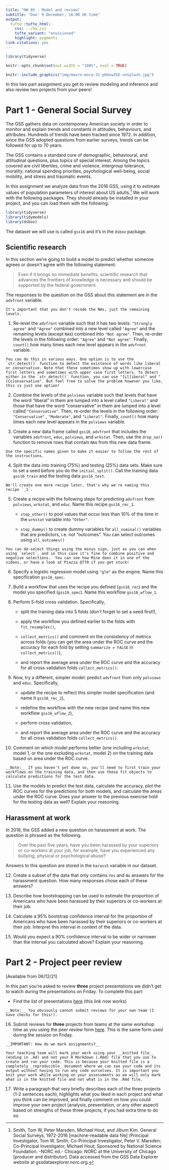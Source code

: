 ```yaml
---
title: "HW 05 - Model and review"
subtitle: "Due: 9 December, 16:00 UK time"
output: 
  tufte::tufte_html:
    css: ../hw.css
    tufte_variant: "envisioned"
    highlight: pygments
link-citations: yes
---
```


```r
library(tidyverse)

knitr::opts_chunk$set(out.width = "100%", eval = TRUE)
```

```r
knitr::include_graphics("img/mauro-mora-31-pOduwZGE-unsplash.jpg")
```

In this two part assignment you get to review modeling and inference and also review two projects from your peers!

# Part 1 - General Social Survey

The GSS gathers data on contemporary American society in order to monitor and explain trends and constants in attitudes, behaviours, and attributes.
Hundreds of trends have been tracked since 1972.
In addition, since the GSS adopted questions from earlier surveys, trends can be followed for up to 70 years.

The GSS contains a standard core of demographic, behavioural, and attitudinal questions, plus topics of special interest.
Among the topics covered are civil liberties, crime and violence, intergroup tolerance, morality, national spending priorities, psychological well-being, social mobility, and stress and traumatic events.

In this assignment we analyze data from the 2016 GSS, using it to estimate values of population parameters of interest about US adults.[^1]
We will work with the following packages.
They should already be installed in your project, and you can load them with the following:

```r
library(tidyverse)
library(tidymodels)
library(dsbox)
```

The dataset we will use is called `gss16` and it's in the `dsbox` package.

## Scientific research

In this section we're going to build a model to predict whether someone agrees or doesn't agree with the following statement:

> Even if it brings no immediate benefits, scientific research that advances the frontiers of knowledge is necessary and should be supported by the federal government.

The responses to the question on the GSS about this statement are in the `advfront` variable.

```marginfigure
It's important that you don't recode the NAs, just the remaining levels.
```

1.  Re-level the `advfront` variable such that it has two levels: `"Strongly agree"` and `"Agree"` combined into a new level called `"Agree"` and the remaining levels (except `NA`s) combined into `"Not agree"`. Then, re-order the levels in the following order: `"Agree"` and `"Not agree"`. Finally, `count()` how many times each new level appears in the `advfront` variable.

```marginfigure
You can do this in various ways. One option is to use the `str_detect()` function to detect the existence of words like liberal or conservative. Note that these sometimes show up with lowercase first letters and sometimes with upper case first letters. To detect either in the `str_detect()` function, you can use "[Ll]iberal" and "[Cc]onservative". But feel free to solve the problem however you like, this is just one option!
```

2.  Combine the levels of the `polviews` variable such that levels that have the word "liberal" in them are lumped into a level called `"Liberal"` and those that have the word "conservative" in them are lumped into a level called `"Conservative"`.
    Then, re-order the levels in the following order: `"Conservative"` , `"Moderate"`, and `"Liberal"`.
    Finally, `count()` how many times each new level appears in the `polviews` variable.

3.  Create a new data frame called `gss16_advfront` that includes the variables `advfront`, `educ`, `polviews`, and `wrkstat`.
    Then, use the `drop_na()` function to remove rows that contain `NA`s from this new data frame.

```marginfigure
Use the specific names given to make it easier to follow the rest of the instructions.
```

4.  Split the data into training (75%) and testing (25%) data sets. Make sure to set a seed before you do the `initial_split()`. Call the training data `gss16_train` and the testing data `gss16_test`.

```marginfigure
We'll create one more recipe later, that's why we're naming this recipe `_1`.
```

5.  Create a recipe with the following steps for predicting `advfront` from `polviews`, `wrkstat`, and `educ`.
    Name this recipe `gss16_rec_1`.

    -   `step_other()` to pool values that occur less than 10% of the time in the `wrkstat` variable into `"Other"`.

    -   `step_dummy()` to create dummy variables for `all_nominal()` variables that are predictors, i.e. not "outcomes".
        You can select outcomes using `all_outcomes()`

```marginfigure
You can de-select things using the minus sign, just as you can when using `select`, and in this case it's fine to combine positive and negative selections.  You can see how Mine does it in one of the videos, or have a look at Piazza @770 if you get stuck!
```

6.  Specify a logistic regression model using `"glm"` as the engine.
    Name this specification `gss16_spec`.

7.  Build a workflow that uses the recipe you defined (`gss16_rec`) and the model you specified (`gss16_spec`).
    Name this workflow `gss16_wflow_1`.

8.  Perform 5-fold cross validation.
    Specifically,

    -   split the training data into 5 folds (don't forget to set a seed first!),

    -   apply the workflow you defined earlier to the folds with `fit_resamples()`,

    -   `collect_metrics()` and comment on the consistency of metrics across folds (you can get the area under the ROC curve and the accuracy for each fold by setting `summarize = FALSE` in `collect_metrics()`),

    -   and report the average area under the ROC curve and the accuracy for all cross validation folds `collect_metrics()`.

9.  Now, try a different, simpler model: predict `advfront` from only `polviews` and `educ`.
    Specifically,

    -   update the recipe to reflect this simpler model specification (and name it `gss16_rec_2`),

    -   redefine the workflow with the new recipe (and name this new workflow `gss16_wflow_2`),

    -   perform cross validation,

    -   and report the average area under the ROC curve and the accuracy for all cross validation folds `collect_metrics()`.

<!-- -->

10. Comment on which model performs better (one including `wrkstat`, model 1, or the one excluding `wrkstat`, model 2) on the training data based on area under the ROC curve.

```marginfigure
__Note:__ If you haven't yet done so, you'll need to first train your workflows on the training data, and then use these fit objects to calculate predictions for the test data.
```

11. Use the models to predict the test data, calculate the accuracy, plot the ROC curves for the predictions for both models, and calculate the areas under the ROC curve. Does your answer to the previous exercise hold for the testing data as well? Explain your reasoning.

## Harassment at work

In 2016, the GSS added a new question on harassment at work.
The question is phrased as the following.

> Over the past five years, have you been harassed by your superiors or co-workers at your job, for example, have you experienced any bullying, physical or psychological abuse?

Answers to this question are stored in the `harass5` variable in our dataset.

12. Create a subset of the data that only contains `Yes` and `No` answers for the harassment question.
    How many responses chose each of these answers?

13. Describe how bootstrapping can be used to estimate the proportion of Americans who have been harassed by their superiors or co-workers at their job.

14. Calculate a 95% bootstrap confidence interval for the proportion of Americans who have been harassed by their superiors or co-workers at their job.
    Interpret this interval in context of the data.

15. Would you expect a 90% confidence interval to be wider or narrower than the interval you calculated above?
    Explain your reasoning.

# Part 2 - Project peer review

[Available from 06/12/21]

In this part you're asked to review **three** project presentations we didn't get to watch during the presentations on Friday.
To complete this part:

-   Find the list of presentations [here](https://uoe-my.sharepoint.com/:x:/g/personal/delliot2_ed_ac_uk/EZA2AWt62e5Jog2t1uMAgVoBSuyw0iuBdGw4vFipHx3utw?e=Tm7ccr) (this link now works)

```marginfigure
__Note:__ You obviously cannot submit reviews for your own team (I have checks for this!).
```

16. Submit reviews for **three** projects from teams at the same workshop time as you using the peer review form [here](https://forms.office.com/r/qxCN5p5AEx). This is the same form used during the session on Friday.

```marginfigure
__IMPORTANT: How do we mark assignments?__

Your teaching team will mark your work using your __knitted file__ (ending in .md) and not your R Markdown (.Rmd) file that you use to create and run your code. This is because your knitted file is a completely _reproducible_ document where we can see your code and its output without having to run any code ourselves. It is important you knit your work while working on your assessments as we will only mark what is in the knitted file and not what is in the .Rmd file.
```

17. Write a paragraph that very briefly describes each of the three projects (1-2 sentences each), highlights what you liked in each project and what you think can be improved, and finally comment on how you could improve your own project (analysis, presentation, or any other aspect) based on strengths of these three projects, if you had extra time to do so.

[^1]: Smith, Tom W, Peter Marsden, Michael Hout, and Jibum Kim.
    General Social Surveys, 1972-2016 [machine-readable data file] /Principal Investigator, Tom W. Smith; Co-Principal Investigator, Peter V. Marsden; Co-Principal Investigator, Michael Hout; Sponsored by National Science Foundation.
    -NORC ed.- Chicago: NORC at the University of Chicago [producer and distributor].
    Data accessed from the GSS Data Explorer website at gssdataexplorer.norc.org.
